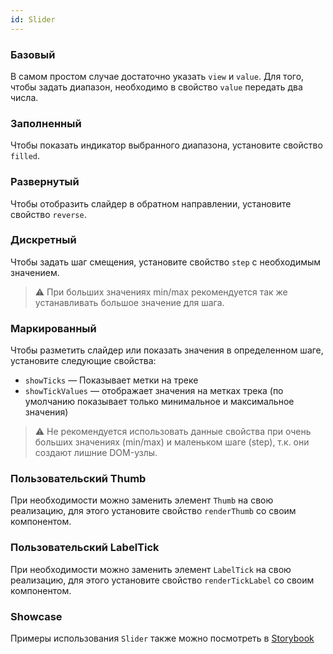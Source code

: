 ```yaml
---
id: Slider
---
```



### Базовый

В самом простом случае достаточно указать `view` и `value`. Для того, чтобы задать диапазон, необходимо в свойство `value` передать два числа.

<Example
    component={SliderBasic}
    source={sliderBasicSource}
/>

### Заполненный

Чтобы показать индикатор выбранного диапазона, установите свойство `filled`.

<Example
    component={SliderFilled}
    source={sliderFilledSource}
/>

### Развернутый

Чтобы отобразить слайдер в обратном направлении, установите свойство `reverse`.

<Example
    component={SliderReversed}
    source={sliderFilledSource}
/>

### Дискретный

Чтобы задать шаг смещения, установите свойство `step` с необходимым значением.

> ⚠️ При больших значениях min/max рекомендуется так же устанавливать большое значение для шага.

<Example
    component={SliderStepped}
    source={sliderSteppedSource}
/>

### Маркированный

Чтобы разметить слайдер или показать значения в определенном шаге, установите следующие свойства:

- `showTicks` — Показывает метки на треке
- `showTickValues` — отображает значения на метках трека (по умолчанию показывает только минимальное и максимальное значения)

> ⚠️ Не рекомендуется использовать данные свойства при очень больших значениях (min/max) и маленьком шаге (step), т.к. они создают лишние DOM-узлы.

<Example
    component={SliderMarked}
    source={sliderMarkedSource}
/>

### Пользовательский Thumb

При необходимости можно заменить элемент `Thumb` на свою реализацию, для этого установите свойство `renderThumb` со своим компонентом.

<Example
    component={SliderCustomThumb}
    source={sliderCustomThumbSource}
/>

### Пользовательский LabelTick

При необходимости можно заменить элемент `LabelTick` на свою реализацию, для этого установите свойство `renderTickLabel` со своим компонентом.

<Example
    component={SliderLabelTick}
    source={sliderLabelTickSource}
/>

### Showcase

Примеры использования `Slider` также можно посмотреть в [Storybook](https://lego.yandex-team.ru/components/lego/latest/?storybook=%2Fstory%2Fcontrols-slider-desktop--showcase)

<Example
    component={SliderShowcase}
/>

